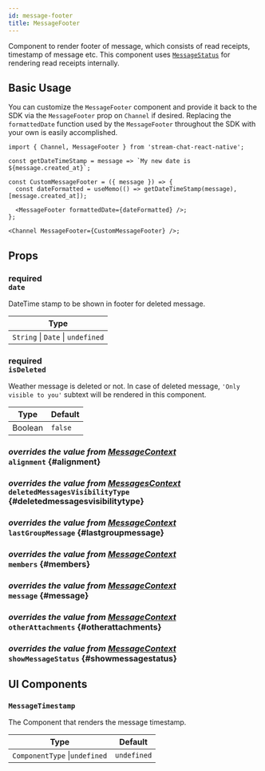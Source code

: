 ```yaml
---
id: message-footer
title: MessageFooter
---
```



Component to render footer of message, which consists of read receipts, timestamp of message etc. This component uses [`MessageStatus`](./message-status.mdx) for rendering read receipts internally.

## Basic Usage

You can customize the `MessageFooter` component and provide it back to the SDK via the `MessageFooter` prop on `Channel` if desired.
Replacing the `formattedDate` function used by the `MessageFooter` throughout the SDK with your own is easily accomplished.

```tsx
import { Channel, MessageFooter } from 'stream-chat-react-native';

const getDateTimeStamp = message => `My new date is ${message.created_at}`;

const CustomMessageFooter = ({ message }) => {
  const dateFormatted = useMemo(() => getDateTimeStamp(message), [message.created_at]);

  <MessageFooter formattedDate={dateFormatted} />;
};

<Channel MessageFooter={CustomMessageFooter} />;
```

## Props

### <div class="label description required">required</div> `date`

DateTime stamp to be shown in footer for deleted message.

| Type                              |
| --------------------------------- |
| `String` \| `Date` \| `undefined` |

### <div class="label required">required</div> `isDeleted`

Weather message is deleted or not. In case of deleted message, `'Only visible to you'` subtext will be rendered in this component.

| Type    | Default |
| ------- | ------- |
| Boolean | `false` |

### <div class="label description">_overrides the value from [MessageContext](../../contexts/message-context#alignment)_</div> `alignment` {#alignment}

<Alignment />

### <div class="label description">_overrides the value from [MessagesContext](../../contexts/messages-context#deletedmessagesvisibiltytype)_</div> `deletedMessagesVisibilityType` {#deletedmessagesvisibilitytype}

<DeletedMessagesVisibilityType />

### <div class="label description">_overrides the value from [MessageContext](../../contexts/message-context#lastgroupmessage)_</div> `lastGroupMessage` {#lastgroupmessage}

<LastGroupMessage />

### <div class="label description">_overrides the value from [MessageContext](../../contexts/message-context#members)_</div> `members` {#members}

<Members />

### <div class="label description">_overrides the value from [MessageContext](../../contexts/message-context#message)_</div> `message` {#message}

<MessageProp />

### <div class="label description">_overrides the value from [MessageContext](../../contexts/message-context#otherattachments)_</div> `otherAttachments` {#otherattachments}

<OtherAttachments />

### <div class="label description">_overrides the value from [MessageContext](../../contexts/message-context#showmessagestatus)_</div> `showMessageStatus` {#showmessagestatus}

<ShowMessageStatus />

## UI Components

### `MessageTimestamp`

The Component that renders the message timestamp.

| Type                          | Default     |
| ----------------------------- | ----------- |
| `ComponentType` \|`undefined` | `undefined` |
